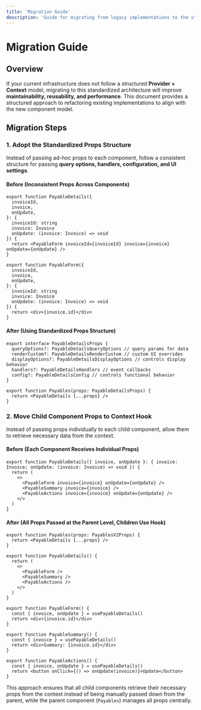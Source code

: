 ```yaml
---
title: 'Migration Guide'
description: 'Guide for migrating from legacy implementations to the standardized Provider + Context model.'
---
```


# Migration Guide

## Overview

If your current infrastructure does not follow a structured **Provider + Context** model, migrating to this standardized architecture will improve **maintainability, reusability, and performance**. This document provides a structured approach to refactoring existing implementations to align with the new component model.

## Migration Steps

### 1. Adopt the Standardized Props Structure

Instead of passing ad-hoc props to each component, follow a consistent structure for passing **query options, handlers, configuration, and UI settings**.

#### **Before (Inconsistent Props Across Components)**

```tsx
export function PayableDetails({
  invoiceId,
  invoice,
  onUpdate,
}: {
  invoiceId: string
  invoice: Invoice
  onUpdate: (invoice: Invoice) => void
}) {
  return <PayableForm invoiceId={invoiceId} invoice={invoice} onUpdate={onUpdate} />
}

export function PayableForm({
  invoiceId,
  invoice,
  onUpdate,
}: {
  invoiceId: string
  invoice: Invoice
  onUpdate: (invoice: Invoice) => void
}) {
  return <div>{invoice.id}</div>
}
```

#### **After (Using Standardized Props Structure)**

```tsx
export interface PayableDetailsProps {
  queryOptions?: PayableDetailsQueryOptions // query params for data
  renderCustom?: PayableDetailsRenderCustom // custom UI overrides
  displayOptions?: PayableDetailsDisplayOptions // controls display behavior
  handlers?: PayableDetailsHandlers // event callbacks
  config?: PayableDetailsConfig // controls functional behavior
}

export function Payables(props: PayableDetailsProps) {
  return <PayableDetails {...props} />
}
```

### 2. Move Child Component Props to Context Hook

Instead of passing props individually to each child component, allow them to retrieve necessary data from the context.

#### **Before (Each Component Receives Individual Props)**

```tsx
export function PayableDetails({ invoice, onUpdate }: { invoice: Invoice; onUpdate: (invoice: Invoice) => void }) {
  return (
    <>
      <PayableForm invoice={invoice} onUpdate={onUpdate} />
      <PayableSummary invoice={invoice} />
      <PayableActions invoice={invoice} onUpdate={onUpdate} />
    </>
  )
}
```

#### **After (All Props Passed at the Parent Level, Children Use Hook)**

```tsx
export function Payables(props: PayablesV2Props) {
  return <PayableDetails {...props} />
}

export function PayableDetails() {
  return (
    <>
      <PayableForm />
      <PayableSummary />
      <PayableActions />
    </>
  )
}

export function PayableForm() {
  const { invoice, onUpdate } = usePayableDetails()
  return <div>{invoice.id}</div>
}

export function PayableSummary() {
  const { invoice } = usePayableDetails()
  return <div>Summary: {invoice.id}</div>
}

export function PayableActions() {
  const { invoice, onUpdate } = usePayableDetails()
  return <button onClick={() => onUpdate(invoice)}>Update</button>
}
```

This approach ensures that all child components retrieve their necessary props from the context instead of being manually passed down from the parent, while the parent component (`Payables`) manages all props centrally.
